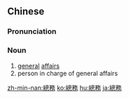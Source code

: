 {{also|总务}}
==Chinese==
{{zh-forms|s=总务}}

===Pronunciation===
{{zh-pron
|m=zǒngwù
|c=zung2 mou6
|mn=chóng-bū
|cat=n
}}

===Noun===
{{zh-noun}}

# [[general]] [[affairs]]
# person in charge of general affairs

{{zh-cat|Advanced}}

[[zh-min-nan:總務]]
[[ko:總務]]
[[hu:總務]]
[[ja:總務]]